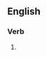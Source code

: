{{also|short-listing}}

==English==

===Verb===
{{head|en|verb form}}

# {{present participle of|shortlist|lang=en|nocat=1}}